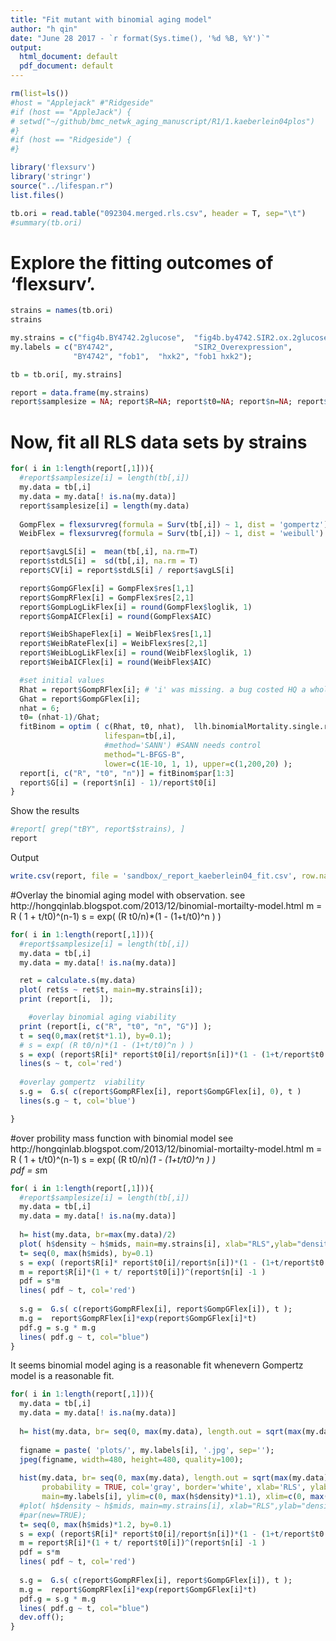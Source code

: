 ```yaml
---
title: "Fit mutant with binomial aging model"
author: "h qin"
date: "June 28 2017 - `r format(Sys.time(), '%d %B, %Y')`"
output:
  html_document: default
  pdf_document: default
---
```


```r
rm(list=ls())
#host = "Applejack" #"Ridgeside"
#if (host == "AppleJack") {
# setwd("~/github/bmc_netwk_aging_manuscript/R1/1.kaeberlein04plos")
#}
#if (host == "Ridgeside") {
#}

library('flexsurv')
library('stringr')
source("../lifespan.r")
list.files()
```


```r
tb.ori = read.table("092304.merged.rls.csv", header = T, sep="\t")
#summary(tb.ori)
```

# Explore the fitting outcomes of 'flexsurv'. 
```r
strains = names(tb.ori)
strains
```

```r
my.strains = c("fig4b.BY4742.2glucose",  "fig4b.by4742.SIR2.ox.2glucose",  "fig2a.sir2", "fig2b.sir2",              "fig1b.BY4742", "fig1b.fob1","fig1b.hxk2","fig1b.fob1.hxk2"   )
my.labels = c("BY4742",                  "SIR2_Overexpression",             'sir2',     'sir2', 
              "BY4742", "fob1",  "hxk2", "fob1 hxk2");

tb = tb.ori[, my.strains]

report = data.frame(my.strains)
report$samplesize = NA; report$R=NA; report$t0=NA; report$n=NA; report$G=NA; #report$longfilename=NA; 

```


# Now, fit all RLS data sets by strains

```r
for( i in 1:length(report[,1])){
  #report$samplesize[i] = length(tb[,i])
  my.data = tb[,i]
  my.data = my.data[! is.na(my.data)]
  report$samplesize[i] = length(my.data)
  
  GompFlex = flexsurvreg(formula = Surv(tb[,i]) ~ 1, dist = 'gompertz')
  WeibFlex = flexsurvreg(formula = Surv(tb[,i]) ~ 1, dist = 'weibull')

  report$avgLS[i] =  mean(tb[,i], na.rm=T)
  report$stdLS[i] =  sd(tb[,i], na.rm = T)
  report$CV[i] = report$stdLS[i] / report$avgLS[i]

  report$GompGFlex[i] = GompFlex$res[1,1]
  report$GompRFlex[i] = GompFlex$res[2,1]
  report$GompLogLikFlex[i] = round(GompFlex$loglik, 1)
  report$GompAICFlex[i] = round(GompFlex$AIC)

  report$WeibShapeFlex[i] = WeibFlex$res[1,1]
  report$WeibRateFlex[i] = WeibFlex$res[2,1]
  report$WeibLogLikFlex[i] = round(WeibFlex$loglik, 1)  
  report$WeibAICFlex[i] = round(WeibFlex$AIC)

  #set initial values
  Rhat = report$GompRFlex[i]; # 'i' was missing. a bug costed HQ a whole afternoon.
  Ghat = report$GompGFlex[i];
  nhat = 6;  
  t0= (nhat-1)/Ghat;
  fitBinom = optim ( c(Rhat, t0, nhat),  llh.binomialMortality.single.run, 
                     lifespan=tb[,i], 
                     #method='SANN') #SANN needs control  
                     method="L-BFGS-B", 
                     lower=c(1E-10, 1, 1), upper=c(1,200,20) );  
  report[i, c("R", "t0", "n")] = fitBinom$par[1:3]
  report$G[i] = (report$n[i] - 1)/report$t0[i]
}
```

Show the results
```r
#report[ grep("tBY", report$strains), ]
report
```


Output
```r
write.csv(report, file = 'sandbox/_report_kaeberlein04_fit.csv', row.names = FALSE)

```

#Overlay the binomial aging model with observation. 
see  http://hongqinlab.blogspot.com/2013/12/binomial-mortailty-model.html
 m = R ( 1 + t/t0)^(n-1)
 s = exp( (R t0/n)*(1 - (1+t/t0)^n ) )  

```r
for( i in 1:length(report[,1])){
  #report$samplesize[i] = length(tb[,i])
  my.data = tb[,i]
  my.data = my.data[! is.na(my.data)]

  ret = calculate.s(my.data)
  plot( ret$s ~ ret$t, main=my.strains[i]);
  print (report[i,  ]);

    #overlay binomial aging viability
  print (report[i, c("R", "t0", "n", "G")] );
  t = seq(0,max(ret$t*1.1), by=0.1);
  # s = exp( (R t0/n)*(1 - (1+t/t0)^n ) )  
  s = exp( (report$R[i]* report$t0[i]/report$n[i])*(1 - (1+t/report$t0[i])^report$n[i] ) ) ; 
  lines(s ~ t, col='red')
  
  #overlay gompertz  viability
  s.g =  G.s( c(report$GompRFlex[i], report$GompGFlex[i], 0), t )
  lines(s.g ~ t, col='blue')

}  
```


#over probility mass function with binomial model
see  http://hongqinlab.blogspot.com/2013/12/binomial-mortailty-model.html
 m = R ( 1 + t/t0)^(n-1)
 s = exp( (R t0/n)*(1 - (1+t/t0)^n ) )  
 pdf = s*m
 
```r
for( i in 1:length(report[,1])){
  #report$samplesize[i] = length(tb[,i])
  my.data = tb[,i]
  my.data = my.data[! is.na(my.data)]
  
  h= hist(my.data, br=max(my.data)/2)
  plot( h$density ~ h$mids, main=my.strains[i], xlab="RLS",ylab="density")
  t= seq(0, max(h$mids), by=0.1)
  s = exp( (report$R[i]* report$t0[i]/report$n[i])*(1 - (1+t/report$t0[i])^report$n[i] ) ) ; 
  m = report$R[i]*(1 + t/ report$t0[i])^(report$n[i] -1 )
  pdf = s*m
  lines( pdf ~ t, col='red')
  
  s.g =  G.s( c(report$GompRFlex[i], report$GompGFlex[i]), t ); 
  m.g =  report$GompRFlex[i]*exp(report$GompGFlex[i]*t)
  pdf.g = s.g * m.g
  lines( pdf.g ~ t, col="blue")
}
```



It seems binomial model aging is a reasonable fit whenevern Gompertz model is a reasonable fit. 
```r

for( i in 1:length(report[,1])){
  my.data = tb[,i]
  my.data = my.data[! is.na(my.data)]
  
  h= hist(my.data, br= seq(0, max(my.data), length.out = sqrt(max(my.data))+7 ));
  
  figname = paste( 'plots/', my.labels[i], '.jpg', sep='');
  jpeg(figname, width=480, height=480, quality=100);
  
  hist(my.data, br= seq(0, max(my.data), length.out = sqrt(max(my.data))+7 ),
       probability = TRUE, col='gray', border='white', xlab='RLS', ylab='probability',
       main=my.labels[i], ylim=c(0, max(h$density)*1.1), xlim=c(0, max(h$mids)*1.1))
  #plot( h$density ~ h$mids, main=my.strains[i], xlab="RLS",ylab="density")
  #par(new=TRUE);
  t= seq(0, max(h$mids)*1.2, by=0.1)
  s = exp( (report$R[i]* report$t0[i]/report$n[i])*(1 - (1+t/report$t0[i])^report$n[i] ) ) ; 
  m = report$R[i]*(1 + t/ report$t0[i])^(report$n[i] -1 )
  pdf = s*m
  lines( pdf ~ t, col='red')
  
  s.g =  G.s( c(report$GompRFlex[i], report$GompGFlex[i]), t ); 
  m.g =  report$GompRFlex[i]*exp(report$GompGFlex[i]*t)
  pdf.g = s.g * m.g
  lines( pdf.g ~ t, col="blue")
  dev.off();
}

```


